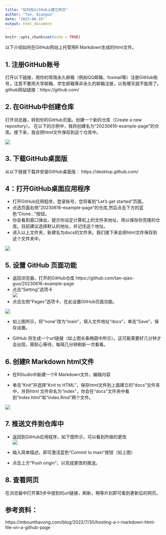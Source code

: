 ```yaml
---
title: "如何在GitHub上建立网页"
author: "Tan, Qiaoguo"
date: "2023-06-15"
output: html_document
---
```


```r
knitr::opts_chunk$set(echo = TRUE)
```

以下介绍如何在GitHub网站上托管用R Markdown生成的html文件。

## 1. 注册GitHub账号  
打开以下链接，用你的常用永久邮箱（例如QQ邮箱、foxmail等）注册GitHub账号，注意不要用大学邮箱、学生邮箱等非永久的邮箱注册，以免哪天就不能用了。
github网站链接：https://github.com/


## 2. 在GitHub中创建仓库

打开浏览器，转到你的GitHub页面。创建一个新的仓库（Create a new repository）。 在以下的示例中，我将创建名为“20230616-example-page”的仓库。接下来，我会把html文件保存到这个仓库中。
  
![](pics/pic1.png)


## 3. 下载GitHub桌面版

从以下链接下载并安装GitHub桌面版：
https://desktop.github.com/

  
## 4：打开GitHub桌面应用程序
* 打开GitHub应用程序，登录账号，您将看到“Let's get started”页面。   
* 点选页面右侧"20230616-example-page”的仓库,然后点击下方的蓝色“Clone...”按钮。  
* 你会看到窗口弹出，提示你设定计算机上的文件夹地址，用以保存你克隆的仓库。目前建议选择默认的地址，并记住这个地址。
* 进入以上文件夹，新建名为docs的文件夹。我们接下来会把html文件保存到这个文件夹中。  
  
![](pics/pic2.png)



## 5. 设置 GitHub 页面功能

* 返回浏览器，打开的GitHub仓库 https://github.com/tan-qiao-guo/20230616-example-page  
* 点击“Setting”选项卡  
![](pics/pic3.png)
* 点击左侧“Pages”选项卡，在此设置GitHub页面功能。  

![](pics/pic4.png)

* 如上图所示，将“none”改为“main”，填入文件地址“docs”，单击“Save”，保存设置。  

* GitHub 将生成一个url链接（如上图长条椭圆中所示）。这可能需要好几分钟才会出现，需耐心等待，每隔几分钟刷新一次看看。  


## 6. 创建R Markdown html文件

* 在RStudio中新建一个R Markdown文件，编辑内容  

* 单击“Knit”并选择“Knit to HTML”，保存html文件到上面建立的“docs”文件夹中，并将html 文件命名为“index”，你会在“docs”文件夹中看到“index.html”和“index.Rmd”两个文件。  

![](pics/pic5.png)

## 7. 推送文件到仓库中  

* 返回到GitHub应用程序，如下图所示，可以看到所做的更改  
![](pics/pic6.png)

* 输入简单描述，即可激活蓝色“Commit to main”按钮（如上图）  

* 点击上方“Push origin”，以完成更改的推送。


## 8. 查看网页

在浏览器中打开第5步中提到的url链接，刷新，稍等片刻即可看到更新后的网页。




## 参考资料：

https://mbounthavong.com/blog/2022/7/30/hosting-a-r-markdown-html-file-on-a-github-page
